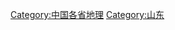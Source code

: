 {{Catnav|頁面分類|各種主題的頁面分類|依中国各省来作的分类|中国各省地理}}
{{Commonscat|Geography of Shandong}}

[[Category:中国各省地理|Category:中国各省地理]]
[[Category:山东|Category:山东]]